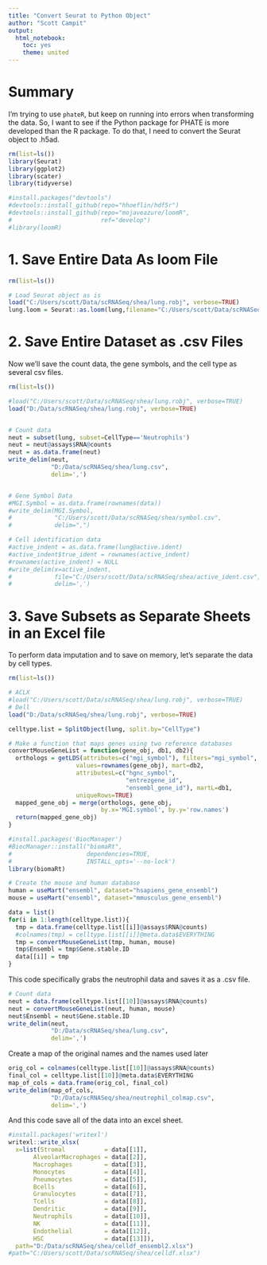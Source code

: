```yaml
---
title: "Convert Seurat to Python Object"
author: "Scott Campit"
output: 
  html_notebook:
    toc: yes
    theme: united
---
```


# Summary
I'm trying to use `phateR`, but keep on running into errors when transforming the data. So, I want to see if the Python package for PHATE is more developed than the R package. To do that, I need to convert the Seurat object to .h5ad.

```r
rm(list=ls())
library(Seurat)
library(ggplot2)
library(scater)
library(tidyverse)

#install.packages("devtools")
#devtools::install_github(repo="hhoeflin/hdf5r")
#devtools::install_github(repo="mojaveazure/loomR", 
#                         ref="develop")
#library(loomR)
```

# 1. Save Entire Data As loom File
```r
rm(list=ls())

# Load Seurat object as is
load("C:/Users/scott/Data/scRNASeq/shea/lung.robj", verbose=TRUE)
lung.loom = Seurat::as.loom(lung,filename="C:/Users/scott/Data/scRNASeq/shea/lung.loom")
```

# 2. Save Entire Dataset as .csv Files
Now we'll save the count data, the gene symbols, and the cell type as several csv files.
```r
rm(list=ls())

#load("C:/Users/scott/Data/scRNASeq/shea/lung.robj", verbose=TRUE)
load("D:/Data/scRNASeq/shea/lung.robj", verbose=TRUE)


# Count data
neut = subset(lung, subset=CellType=='Neutrophils')
neut = neut@assays$RNA@counts
neut = as.data.frame(neut)
write_delim(neut, 
            "D:/Data/scRNASeq/shea/lung.csv",
            delim=',')


# Gene Symbol Data
#MGI.Symbol = as.data.frame(rownames(data))
#write_delim(MGI.Symbol, 
#            "C:/Users/scott/Data/scRNASeq/shea/symbol.csv",
#            delim=",")

# Cell identification data
#active_indent = as.data.frame(lung@active.ident)
#active_indent$true_ident = rownames(active_indent)
#rownames(active_indent) = NULL
#write_delim(x=active_indent,
#            file="C:/Users/scott/Data/scRNASeq/shea/active_ident.csv",
#            delim=',')
```

# 3. Save Subsets as Separate Sheets in an Excel file
To perform data imputation and to save on memory, let's separate the data by cell types.
```r
rm(list=ls())

# ACLX
#load("C:/Users/scott/Data/scRNASeq/shea/lung.robj", verbose=TRUE)
# Dell
load("D:/Data/scRNASeq/shea/lung.robj", verbose=TRUE)

celltype.list = SplitObject(lung, split.by="CellType")
```

```r
# Make a function that maps genes using two reference databases
convertMouseGeneList = function(gene_obj, db1, db2){
  orthologs = getLDS(attributes=c("mgi_symbol"), filters="mgi_symbol", 
                   values=rownames(gene_obj), mart=db2, 
                   attributesL=c("hgnc_symbol", 
                                 "entrezgene_id", 
                                 "ensembl_gene_id"), martL=db1, 
                   uniqueRows=TRUE)
  mapped_gene_obj = merge(orthologs, gene_obj, 
                          by.x='MGI.symbol', by.y='row.names')
  return(mapped_gene_obj)
}
```

```r
#install.packages('BiocManager')
#BiocManager::install("biomaRt", 
#                     dependencies=TRUE,
#                     INSTALL_opts='--no-lock')
library(biomaRt)

# Create the mouse and human database
human = useMart("ensembl", dataset="hsapiens_gene_ensembl")
mouse = useMart("ensembl", dataset="mmusculus_gene_ensembl")
```

```r
data = list()
for(i in 1:length(celltype.list)){
  tmp = data.frame(celltype.list[[i]]@assays$RNA@counts)
  #colnames(tmp) = celltype.list[[i]]@meta.data$EVERYTHING
  tmp = convertMouseGeneList(tmp, human, mouse)
  tmp$Ensembl = tmp$Gene.stable.ID
  data[[i]] = tmp
}
```

This code specifically grabs the neutrophil data and saves it as a .csv file.
```r
# Count data
neut = data.frame(celltype.list[[10]]@assays$RNA@counts)
neut = convertMouseGeneList(neut, human, mouse)
neut$Ensembl = neut$Gene.stable.ID
write_delim(neut, 
            "D:/Data/scRNASeq/shea/lung.csv",
            delim=',')

```

Create a map of the original names and the names used later
```r
orig_col = colnames(celltype.list[[10]]@assays$RNA@counts)
final_col = celltype.list[[10]]@meta.data$EVERYTHING
map_of_cols = data.frame(orig_col, final_col)
write_delim(map_of_cols, 
            "D:/Data/scRNASeq/shea/neutrophil_colmap.csv",
            delim=',')
```

And this code save all of the data into an excel sheet.
```r
#install.packages('writexl')
writexl::write_xlsx(
  x=list(Stromal           = data[[1]],
       AlveolarMacrophages = data[[2]],
       Macrophages         = data[[3]],
       Monocytes           = data[[4]],
       Pneumocytes         = data[[5]],
       Bcells              = data[[6]],
       Granulocytes        = data[[7]],
       Tcells              = data[[8]],
       Dendritic           = data[[9]],
       Neutrophils         = data[[10]],
       NK                  = data[[11]],
       Endothelial         = data[[12]],
       HSC                 = data[[13]]),
  path="D:/Data/scRNASeq/shea/celldf_ensembl2.xlsx")
#path="C:/Users/scott/Data/scRNASeq/shea/celldf.xlsx")

```